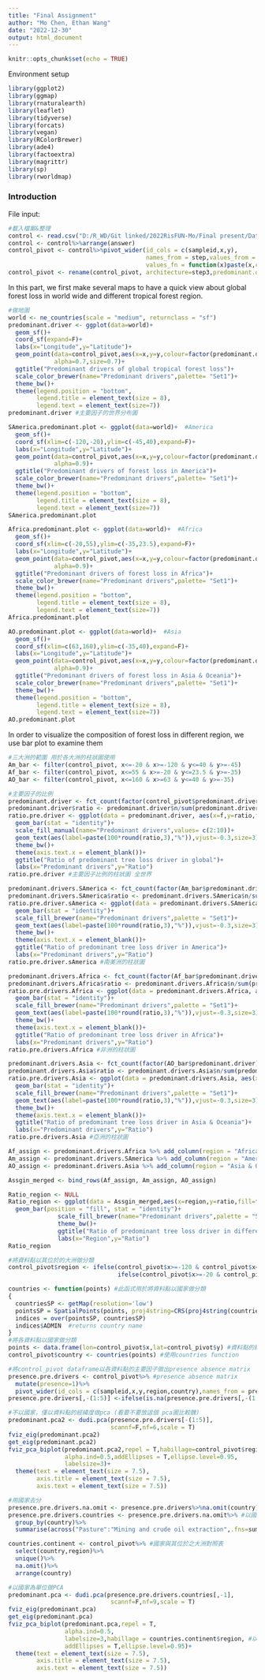 ```yaml
---
title: "Final Assignment"
author: "Mo Chen, Ethan Wang"
date: "2022-12-30"
output: html_document
---
```


```r
knitr::opts_chunk$set(echo = TRUE)
```

Environment setup
```r
library(ggplot2)
library(ggmap)
library(rnaturalearth)
library(leaflet)
library(tidyverse)
library(forcats)
library(vegan)
library(RColorBrewer)
library(ade4)
library(factoextra)
library(magrittr)
library(sp)
library(rworldmap)
```

### Introduction


File input:
```r
#載入檔案&整理
control <- read.csv("D:/R_WD/Git linked/2022RisFUN-Mo/Final present/Data_fp/ILUC_DARE_controls_x_y.csv")
control <- control%>%arrange(answer)
control_pivot <- control%>%pivot_wider(id_cols = c(sampleid,x,y),
                                       names_from = step,values_from = answer,
                                       values_fn = function(x)paste(x,collapse = ","))
control_pivot <- rename(control_pivot, architecture=step3,predominant.driver=step1,other.drivers=step2)
```

In this part, we first make several maps to have a quick view about global forest loss in world wide and different tropical forest region.
```r
#做地圖
world <- ne_countries(scale = "medium", returnclass = "sf")
predominant.driver <- ggplot(data=world)+
  geom_sf()+
  coord_sf(expand=F)+
  labs(x="Longitude",y="Latitude")+
  geom_point(data=control_pivot,aes(x=x,y=y,colour=factor(predominant.driver)),
             alpha=0.7,size=0.7)+
  ggtitle("Predominant drivers of global tropical forest loss")+
  scale_color_brewer(name="Predominant drivers",palette= "Set1")+
  theme_bw()+
  theme(legend.position = "bottom",
        legend.title = element_text(size = 8),
        legend.text = element_text(size=7))
predominant.driver #主要因子的世界分布圖
```

```r
SAmerica.predominant.plot <- ggplot(data=world)+  #America
  geom_sf()+
  coord_sf(xlim=c(-120,-20),ylim=c(-45,40),expand=F)+
  labs(x="Longitude",y="Latitude")+
  geom_point(data=control_pivot,aes(x=x,y=y,colour=factor(predominant.driver)),
             alpha=0.9)+
  ggtitle("Predominant drivers of forest loss in America")+
  scale_color_brewer(name="Predominant drivers",palette= "Set1")+
  theme_bw()+
  theme(legend.position = "bottom",
        legend.title = element_text(size = 8),
        legend.text = element_text(size=7))
SAmerica.predominant.plot
```

```r
Africa.predominant.plot <- ggplot(data=world)+  #Africa
  geom_sf()+
  coord_sf(xlim=c(-20,55),ylim=c(-35,23.5),expand=F)+
  labs(x="Longitude",y="Latitude")+
  geom_point(data=control_pivot,aes(x=x,y=y,colour=factor(predominant.driver)),
             alpha=0.9)+
  ggtitle("Predominant drivers of forest loss in Africa")+
  scale_color_brewer(name="Predominant drivers",palette= "Set1")+
  theme_bw()+
  theme(legend.position = "bottom",
        legend.title = element_text(size = 8),
        legend.text = element_text(size=7))
Africa.predominant.plot
```

```r
AO.predominant.plot <- ggplot(data=world)+  #Asia
  geom_sf()+
  coord_sf(xlim=c(63,160),ylim=c(-35,40),expand=F)+
  labs(x="Longitude",y="Latitude")+
  geom_point(data=control_pivot,aes(x=x,y=y,colour=factor(predominant.driver)),
             alpha=0.9)+
  ggtitle("Predominant drivers of forest loss in Asia & Oceania")+
  scale_color_brewer(name="Predominant drivers",palette= "Set1")+
  theme_bw()+
  theme(legend.position = "bottom",
        legend.title = element_text(size = 8),
        legend.text = element_text(size=7))
AO.predominant.plot
```
In order to visualize the composition of forest loss in different region, we use bar plot to examine them
```r
#三大洲的範圍 用於各大洲的柱狀圖使用
Am_bar <- filter(control_pivot, x<=-20 & x>=-120 & y<=40 & y>=-45)
Af_bar <- filter(control_pivot, x<=55 & x>=-20 & y<=23.5 & y>=-35)
AO_bar <- filter(control_pivot, x<=160 & x>=63 & y<=40 & y>=-35) 
```

```r
#主要因子的比例
predominant.driver <- fct_count(factor(control_pivot$predominant.driver),sort = T)
predominant.driver$ratio <- predominant.driver$n/sum(predominant.driver$n)
ratio.pre.driver <- ggplot(data = predominant.driver, aes(x=f,y=ratio,fill=f))+
  geom_bar(stat = "identity")+
  scale_fill_manual(name="Predominant drivers",values= c(2:10))+
  geom_text(aes(label=paste(100*round(ratio,3),"%")),vjust=-0.3,size=3)+
  theme_bw()+
  theme(axis.text.x = element_blank())+
  ggtitle("Ratio of predominant tree loss driver in global")+
  labs(x="Predominant drivers",y="Ratio")
ratio.pre.driver #主要因子比例的柱狀圖 全世界
```

```r
predominant.drivers.SAmerica <- fct_count(factor(Am_bar$predominant.driver),sort = T)
predominant.drivers.SAmerica$ratio <- predominant.drivers.SAmerica$n/sum(predominant.drivers.SAmerica$n)
ratio.pre.driver.sAmerica <- ggplot(data = predominant.drivers.SAmerica, aes(x=f,y=ratio,fill=f))+
  geom_bar(stat = "identity")+
  scale_fill_brewer(name="Predominant drivers",palette = "Set1")+
  geom_text(aes(label=paste(100*round(ratio,3),"%")),vjust=-0.3,size=3)+
  theme_bw()+
  theme(axis.text.x = element_blank())+
  ggtitle("Ratio of predominant tree loss driver in America")+
  labs(x="Predominant drivers",y="Ratio")
ratio.pre.driver.sAmerica #南美洲的柱狀圖
```

```r
predominant.drivers.Africa <- fct_count(factor(Af_bar$predominant.driver),sort = T)
predominant.drivers.Africa$ratio <- predominant.drivers.Africa$n/sum(predominant.drivers.Africa$n)
ratio.pre.drivers.Africa <- ggplot(data = predominant.drivers.Africa, aes(x=f,y=ratio,fill=f))+
  geom_bar(stat = "identity")+
  scale_fill_brewer(name="Predominant drivers",palette = "Set1")+
  geom_text(aes(label=paste(100*round(ratio,3),"%")),vjust=-0.3,size=3)+
  theme_bw()+
  theme(axis.text.x = element_blank())+
  ggtitle("Ratio of predominant tree loss driver in Africa")+
  labs(x="Predominant drivers",y="Ratio")
ratio.pre.drivers.Africa #非洲的柱狀圖
```

```r
predominant.drivers.Asia <- fct_count(factor(AO_bar$predominant.driver),sort = T)
predominant.drivers.Asia$ratio <- predominant.drivers.Asia$n/sum(predominant.drivers.Asia$n)
ratio.pre.drivers.Asia <- ggplot(data = predominant.drivers.Asia, aes(x=f,y=ratio,fill=f))+
  geom_bar(stat = "identity")+
  scale_fill_brewer(name="Predominant drivers",palette = "Set1")+
  geom_text(aes(label=paste(100*round(ratio,3),"%")),vjust=-0.3,size=3)+
  theme_bw()+
  theme(axis.text.x = element_blank())+
  ggtitle("Ratio of predominant tree loss driver in Asia & Oceania")+
  labs(x="Predominant drivers",y="Ratio")
ratio.pre.drivers.Asia #亞洲的柱狀圖
```

```r
Af_assign <- predominant.drivers.Africa %>% add_column(region = "Africa")
Am_assign <- predominant.drivers.SAmerica %>% add_column(region = "America")
AO_assign <- predominant.drivers.Asia %>% add_column(region = "Asia & Oceania")

Assgin_merged <- bind_rows(Af_assign, Am_assign, AO_assign)

Ratio_region <- NULL
Ratio_region <- ggplot(data = Assgin_merged,aes(x=region,y=ratio,fill=f))+
  geom_bar(position = "fill", stat = "identity")+
              scale_fill_brewer(name="Predominant drivers",palette = "Set1")+
              theme_bw()+
              ggtitle("Ratio of predominant tree loss driver in different regions")+
              labs(x="Region",y="Ratio")
Ratio_region
```

```r
#將資料點以其位於的大洲做分類
control_pivot$region <- ifelse(control_pivot$x>=-120 & control_pivot$x<=-20,"America",
                               ifelse(control_pivot$x>=-20 & control_pivot$x<=60,"Africa","Asia & Oceania"))

countries <- function(points) #此函式用於將資料點以國家做分類
{  
  countriesSP <- getMap(resolution='low')
  pointsSP = SpatialPoints(points, proj4string=CRS(proj4string(countriesSP)))  
  indices = over(pointsSP, countriesSP)
  indices$ADMIN  #returns country name
}
#將各資料點以國家做分類
points <- data.frame(lon=control_pivot$x,lat=control_pivot$y) #資料點的經緯度
control_pivot$country <- countries(points) #使用countries function
```

```r
#將control_pivot dataframe以各資料點的主要因子做出presence absence matrix
presence.pre.drivers <- control_pivot%>% #presence absence matrix
  mutate(presence=1)%>%
  pivot_wider(id_cols = c(sampleid,x,y,region,country),names_from = predominant.driver,values_from = presence)
presence.pre.drivers[,-(1:5)] <-ifelse(is.na(presence.pre.drivers[,-(1:5)]),0,1) #1= presence, 0=absence
```

```r
#不以國家，僅以資料點的經緯度做pca (看要不要放這個 pca圖比較醜)
predominant.pca2 <- dudi.pca(presence.pre.drivers[-(1:5)],
                             scannf=F,nf=6,scale = T)
fviz_eig(predominant.pca2) 
get_eig(predominant.pca2)
fviz_pca_biplot(predominant.pca2,repel = T,habillage=control_pivot$region,
                alpha.ind=0.5,addEllipses = T,ellipse.level=0.95,
                labelsize=3)+
  theme(text = element_text(size = 7.5),
        axis.title = element_text(size = 7.5),
        axis.text = element_text(size = 7.5))
```

```r
#用國家去分
presence.pre.drivers.na.omit <- presence.pre.drivers%>%na.omit(country) #有些資料點無法定位在哪個國家內，而是以NA表示，並且因為只有8個資料點為NA，故將其排除不分析
presence.pre.drivers.countries <- presence.pre.drivers.na.omit%>% #以國家做分類後，將每個國家的資料點總合起來
  group_by(country)%>%
  summarise(across("Pasture":"Mining and crude oil extraction",.fns=sum))

countries.continent <- control_pivot%>% #國家與其位於之大洲對照表
  select(country,region)%>%
  unique()%>%
  na.omit()%>%
  arrange(country)

#以國家為單位做PCA
predominant.pca <- dudi.pca(presence.pre.drivers.countries[,-1],
                             scannf=F,nf=9,scale = T)
fviz_eig(predominant.pca)
get_eig(predominant.pca)
fviz_pca_biplot(predominant.pca,repel = T,
                alpha.ind=0.5,
                labelsize=3,habillage = countries.continent$region, #以三大洲做分組
                addEllipses = T,ellipse.level=0.95)+
  theme(text = element_text(size = 7.5),
        axis.title = element_text(size = 7.5),
        axis.text = element_text(size = 7.5))
```

